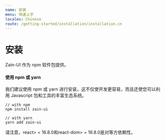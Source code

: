 ```yaml
---
name: 安装
menu: 快速上手
locales: Chinese
route: /getting-started/installation/installation.cn
---
```


# 安装

Zain-UI 作为 npm 软件包提供。

#### 使用 npm 或 yarn

我们建议使用 npm 或 yarn 进行安装，这不仅使开发更容易，而且还使您可以利用 Javascript 包和工具的丰富生态系统。

```tsx
// with npm
npm install zain-ui

// with yarn
yarn add zain-ui
```

请注意，react> = 16.8.0和react-dom> = 16.8.0是对等方依赖性。
